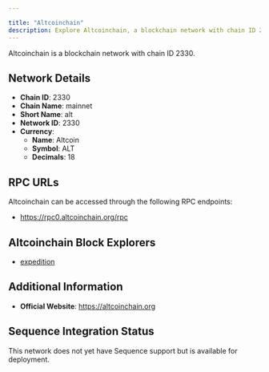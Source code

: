```yaml
---

title: "Altcoinchain"
description: Explore Altcoinchain, a blockchain network with chain ID 2330. Learn about its native currency, Altcoin, and how to interact with the network.
---
```




Altcoinchain is a blockchain network with chain ID 2330.

## Network Details

- **Chain ID**: 2330
- **Chain Name**: mainnet
- **Short Name**: alt
- **Network ID**: 2330
- **Currency**: 
  - **Name**: Altcoin
  - **Symbol**: ALT
  - **Decimals**: 18

## RPC URLs

Altcoinchain can be accessed through the following RPC endpoints:

- https://rpc0.altcoinchain.org/rpc

## Altcoinchain Block Explorers

- [expedition](http://expedition.altcoinchain.org)

## Additional Information

- **Official Website**: https://altcoinchain.org

## Sequence Integration Status

This network does not yet have Sequence support but is available for deployment.

